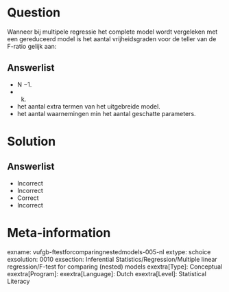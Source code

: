 Question
========

Wanneer bij multipele regressie het complete model wordt vergeleken met een gereduceerd model is het aantal vrijheidsgraden voor de teller van de F-ratio gelijk aan:
  
Answerlist
----------
* N −1.
* k.
* het aantal extra termen van het uitgebreide model.
* het aantal waarnemingen min het aantal geschatte parameters.

Solution
========

Answerlist
----------
* Incorrect
* Incorrect
* Correct
* Incorrect

Meta-information
================
exname: vufgb-ftestforcomparingnestedmodels-005-nl
extype: schoice
exsolution: 0010
exsection: Inferential Statistics/Regression/Multiple linear regression/F-test for comparing (nested) models
exextra[Type]: Conceptual
exextra[Program]: 
exextra[Language]: Dutch
exextra[Level]: Statistical Literacy
